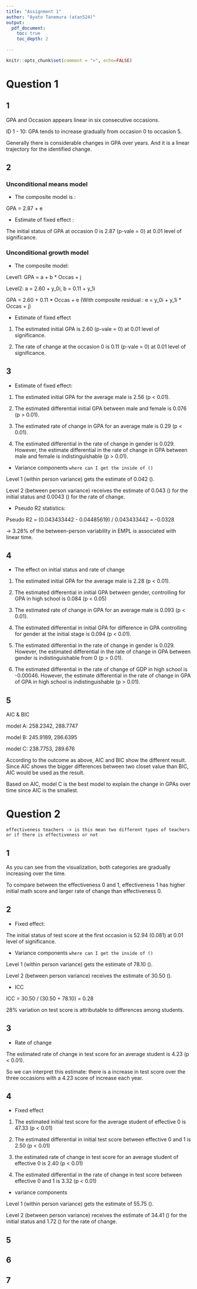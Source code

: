 ```yaml
---
title: "Assignment 1"
author: "Ayato Tanemura (atan524)"
output: 
  pdf_document:
    toc: true
    toc_depth: 2
  
---
```


\newpage

```r
knitr::opts_chunk$set(comment = ">", echo=FALSE)
```

# Question 1

## 1

GPA and Occasion appears linear in six consecutive occasions.

ID 1 - 10: GPA tends to increase gradually from occasion 0 to occasion 5. 

Generally there is considerable changes in GPA over years. And it is a linear trajectory for the identified change.

## 2

### Unconditional means model

* The composite model is :

GPA = 2.87 + e

* Estimate of fixed effect : 

The initial status of GPA at occasion 0 is 2.87 (p-vale = 0) at 0.01 level of significance.

### Unconditional growth model

* The composite model: 

Level1: GPA = a + b * Occas + j

Level2: a = 2.60 + y_0i, b = 0.11 + y_1i

GPA = 2.60 + 0.11 * Occas + e  (With composite residual : e = y_0i + y_1i * Occas + j)

* Estimate of fixed effect

1. The estimated initial GPA is 2.60 (p-vale = 0) at 0.01 level of significance.

2. The rate of change at the occasion 0 is 0.11 (p-vale = 0) at 0.01 level of significance.

## 3

* Estimate of fixed effect:

1. The estimated initial GPA for the average male is 2.56 (p < 0.01).

2. The estimated differential initial GPA between male and female is 0.076 (p > 0.01).

3. The estimated rate of change in GPA for an average male is 0.29 (p < 0.01).

4. The estimated differential in the rate of change in gender is 0.029. However, the estimate differential in the rate of change in GPA between male and female is indistinguishable (p > 0.01).

* Variance components `where can I get the inside of ()`

Level 1 (within person variance) gets the estimate of 0.042 ().

Level 2 (between person variance) receives the estimate of 0.043 () for the initial status and 0.0043 () for the rate of change.

* Pseudo R2 statistics:

Pseudo R2 = (0.043433442 - 0.04485619) / 0.043433442 = -0.0328

-> 3.28% of the between-person variability in EMPL is associated with linear time.

## 4

* The effect on initial status and rate of change

1. The estimated initial GPA for the average male is 2.28 (p < 0.01).

2. The estimated differential in initial GPA between gender, controlling for GPA in high school is 0.084 (p < 0.05)

3. The estimated rate of change in GPA for an average male is 0.093 (p < 0.01).

4. The estimated differential in initial GPA for difference in GPA controlling for gender at the initial stage is 0.094 (p < 0.01).

5. The estimated differential in the rate of change in gender is 0.029. However, the estimated differential in the rate of change in GPA between gender is indistinguishable from 0 (p > 0.01).

6. The estimated differential in the rate of change of GDP in high school is -0.00046. However, the estimate differential in the rate of change in GPA of GPA in high school is indistinguishable (p > 0.01). 

## 5

AIC & BIC

model A: 258.2342, 288.7747 

model B: 245.9189, 286.6395 

model C: 238.7753, 289.676 

According to the outcome as above, AIC and BIC show the different result. Since AIC shows the bigger differences between two closet value than BIC, AIC would be used as the result.

Based on AIC, model C is the best model to explain the change in GPAs over time since AIC is the smallest.

# Question 2

`effectiveness teachers -> is this mean two different types of teachers or if there is effectiveness or not`

## 1

As you can see from the visualization, both categories are gradually increasing over the time. 

To compare between the effectiveness 0 and 1, effectiveness 1 has higher initial math score and larger rate of change than effectiveness 0. 

## 2

* Fixed effect:

The initial status of test score at the first occasion is 52.94 (0.081) at 0.01 level of significance.

* Variance components `where can I get the inside of ()`

Level 1 (within person variance) gets the estimate of 78.10 ().

Level 2 (between person variance) receives the estimate of 30.50 ().

* ICC

ICC = 30.50 / (30.50 + 78.10) = 0.28

28% variation on test score is attributable to differences among students. 

## 3

* Rate of change

The estimated rate of change in test score for an average student is 4.23 (p < 0.01). 

So we can interpret this estimate: there is a increase in test score over the three occasions with a 4.23 score of increase each year.

## 4

* Fixed effect

1. The estimated initial test score for the average student of effective 0 is 47.33 (p < 0.01)

2. The estimated differential in initial test score between effective 0 and 1 is 2.50 (p < 0.01)

3. the estimated rate of change in test score for an average student of effective 0 is 2.40 (p < 0.01)

4. The estimated differential in the rate of change in test score between effective 0 and 1 is 3.32 (p < 0.01)

* variance components

Level 1 (within person variance) gets the estimate of 55.75 ().

Level 2 (between person variance) receives the estimate of 34.41 () for the initial status and 1.72 () for the rate of change.

## 5



## 6



## 7








